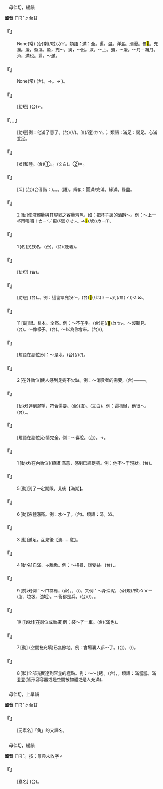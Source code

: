 
=={{ruby|滿|ㄇㄢˇ}}==

　母伴切，緩韻

'''國音''' <rt>ㄇㄢˇ</rt>∥台甘

    

==='''『{{ruby|任|ㄖㄣˋ}}{{ruby|期|ㄑㄧˊ}}{{ruby|屆|ㄐㄧㄝˋ}}{{ruby|滿|ㄇㄢˇ}}』'''===
: None(常) (台){{ruby|規|ㄍㄨㄧ}}{{ruby|定|ㄉㄧㄥ˫}}{{ruby|丌|ㆤ}}{{ruby|擔|ㄉㆰ}}{{ruby|任|ㄌㄧㆬ˫}}{{ruby|期|ㄍㄧˊ}}{{ruby|限|ㄏㄢ˫}}{{ruby|已|ㄧˋ}}{{ruby|經|ㄍㄧㄥ}}{{ruby|過|ㄍㆤ˪}}{{ruby|/|ㄍㄨㆤ˪}}喇(/啦)<rt>ㄌㄚ</rt>。類語：滿：全。遍。溢。洋溢。瀰漫。普<mark>&#xffbe7;</mark>。充滿。漫，盈溢。盈，充～。湧，～出。漾，～上。彌，～漫。～月＝滿月。沔，滿也。豐，～滿。
    

==='''『{{ruby|人|ㄖㄣˊ}}{{ruby|人|ㄖㄣˊ}}{{ruby|不|ㄅㄨˋ}}{{ruby|滿|ㄇㄢˇ}}』'''===
: None(常) (台){{ruby|逐|ㄉㄚㆶ ͘}}{{ruby|個|ㆤˊ}}{{ruby|人|ㄌㄤˊ}}{{ruby|攏|ㄌㆲˋ}}{{ruby|對|ㄉㄨㄧ˪}}{{ruby|某|ㆠㆦˋ}}{{ruby|人|ㄌㄤˊ}}{{ruby|某|ㆠㆦˋ}}{{ruby|物|ㄇㆭㆷ ͘}}{{ruby|/|ㄇㄧㆷ}}{{ruby|感|ㄍㆰˋ}}{{ruby|覺|ㄍㄚㆶ}}{{ruby|無|ㆠㄜˊ}}{{ruby|滿|ㄇㄨㄚˋ}}{{ruby|意|ㄧ˪}}。→{{ruby|有|ㄨ˫}}{{ruby|不|ㄅㄨㆵ}}{{ruby|平|ㄅㄧㄥˊ}}。→({{ruby|以|ㄧˋ}}{{ruby|至|ㄐㄧ˪}}){{ruby|怨|ㄨㄢ˪}}{{ruby|恨|ㄏㄧㄣ˫}}{{ruby|/|ㄏㄨㄣ˫}}。
    

==='''『{{ruby|自|ㄗˋ}}{{ruby|滿|ㄇㄢˇ}}』'''===
: [動短] (台){{ruby|自|ㄗㄨ˫}}{{ruby|己|ㄍㄧˋ}}{{ruby|想|ㄒㄧㆫ˫}}{{ruby|/|ㄒㄧㆧ˫}}{{ruby|講|ㄍㆲˋ}}{{ruby|真|ㄐㄧㄣ}}{{ruby|好|ㄏㄜˋ}}←{{ruby|驕|ㄍㄧㄠ}}{{ruby|傲|ㄫㆦ˫}}。
    

==='''『{{ruby|滿|ㄇㄢˇ}}…{{ruby|意|ㄧˋ}}』'''===
: [動短]例：他滿了意了。(台){{ruby|伊|ㄧ}}{{ruby|有|ㄨ˫}}{{ruby|滿|ㄇㄨㄚˋ}}{{ruby|意|ㄧ˪}}(/{{ruby|滿|ㆠㄨㄢˋ}}{{ruby|足|ㄐㄧㆦㆶ}}/{{ruby|滿|ㄇㄨㄚˋ}}{{ruby|足|ㄐㄧㆦㆶ}})。{{ruby|感|ㄍㆰˋ}}{{ruby|覺|ㄍㄚㆶ}}{{ruby|真|ㄐㄧㄣ}}值(/達)<rt>ㄉㄚㆵ ͘</rt>。類語：滿足：饜足。心滿意足。
    

==='''『{{ruby|圓|ㄩㄢˊ}}{{ruby|滿|ㄇㄢˇ}}』'''===
: [狀]和睦。(台)①{{ruby|和|ㄏㄜˊ}}{{ruby|順|ㄙㄨㄣ˫}}。{{ruby|和|ㄏㄜˊ}}{{ruby|好|ㄏㄜˋ}}。{{ruby|和|ㄏㄜˊ}}{{ruby|睦|ㆠㆦㆶ}}(文白)。②＝{{ruby|完|ㄨㄢˊ}}{{ruby|滿|ㆠㄨㄢˋ}}。
    

==='''『{{ruby|完|ㄨㄢˊ}}{{ruby|滿|ㄇㄢˇ}}』'''===
: [狀] (台){{ruby|完|ㄨㄢˊ}}{{ruby|滿|ㆠㄨㄢˋ}}(台音諧：{{ruby|圓|ㄨㄢˊ}}{{ruby|滿|ㆠㄨㄢˋ}})。{{ruby|無|ㆠㄜˊ}}{{ruby|欠|ㄎㄧㆰ˪}}{{ruby|缺|ㄎㄨㆤㆷ}}。{{ruby|周|ㄐㄧㄨ}}{{ruby|到|ㄉㄜ˪}}。{{ruby|周|ㄐㄧㄨ}}{{ruby|至|ㄐㄧ˪}}(語)。辨似：圓滿/完滿。緣滿。緣盡。
    

==='''『{{ruby|滿|ㄇㄢˇ}}』'''===
:2  [動]使液體量與其容器之容量齊等。如：把杯子裏的酒斟～。例：～上一杯再喝吧！{{ruby|(台)|ㄥ}}<rt>ㄊㄧㄣˊ</rt>{{ruby|滿|ㄇㄨㄚˋ}}{{ruby|一|ㄐㄧㆵ ͘}}{{ruby|杯|ㄅㄨㆤ}}更(/復)<rt>ㄍㄜㆷ</rt>{{ruby|/|ㄍㄜ˪}}{{ruby|再|ㄗㄞ˪}}{{ruby|<mark>&#xffbf1;</mark>|ㄌㄧㆬ}}。→{{ruby|一|ㄐㄧㆵ ͘}}{{ruby|杯|ㄅㄨㆤ}}{{ruby|<mark>&#xffa75;</mark>|ㄊㄧㄣˊ}}{{ruby|付|ㄏㆦ˫}}{{ruby|滿|ㄇㄨㄚˋ}}{{ruby|滿|ㄇㄨㄚˋ}}{{ruby|即|ㄐㄧㄚㆷ}}{{ruby|更|ㄍㄜ˪}}<mark>&#xffbf1;</mark>(/飲)<rt>ㄌㄧㆬ</rt>。
    

==='''『{{ruby|滿|ㄇㄢˇ}}』'''===
:1  [名]民族名。(台){{ruby|滿|ㆠㄨㄢˋ}}{{ruby|州|ㄐㄧㄨ}}{{ruby|族|ㄗㆦㆶ ͘}}。{{ruby|滿|ㆠㄨㄢˋ}}{{ruby|仔|ㄚ}}(語)(貶義)。
    

==='''『{{ruby|滿|ㄇㄢˇ}}{{ruby|假|ㄐㄧㄚˋ}}』'''===
: [動短] (台){{ruby|假|ㄍㄚ˪}}{{ruby|期|ㄍㄧˊ}}{{ruby|過|ㄍㆤ˪}}{{ruby|/|ㄍㄨㆤ˪}}{{ruby|去|ㄎㄧ˪}}。
    

==='''『{{ruby|滿|ㄇㄢˇ}}{{ruby|期|ㄑㄧˊ}}』'''===
: [動短] (台){{ruby|滿|ㄇㄨㄚˋ}}{{ruby|期|ㄍㄧˊ}}。{{ruby|到|ㄍㄠ˪}}{{ruby|期|ㄍㄧˊ}}。例：這當票兒沒～。(台)<mark>&#xffb50;</mark>(/此)<rt>ㄐㄧㆵ</rt>{{ruby|張|ㄉㄧㆫ}}{{ruby|/|ㄉㄧㆧ}}{{ruby|當|ㄉㆭ˪}}{{ruby|單|ㄉㄨㆩ}}{{ruby|猶|ㄧㄠˋ}}{{ruby|未|ㆠㆤ˫}}{{ruby|/|ㆠㄨㆤ˫}}到(/屆(？))<rt>ㄍㄠ˪</rt>{{ruby|期|ㄍㄧˊ}}。
    

==='''『{{ruby|滿|ㄇㄢˇ}}』'''===
:11  [副]很。根本。全然。例：～不在乎。(台){{ruby|完|ㄨㄢˊ}}{{ruby|全|ㄗㄨㄢˊ}}{{ruby|無|ㆠㄜˊ}}在(/<mark>&#xf9549;</mark>)<rt>ㄉㆤㆷ</rt>{{ruby|注|ㄗㄨ˪}}{{ruby|心|ㄒㄧㆬ}}。～沒聽見。(台){{ruby|攏|ㄌㆲˋ}}{{ruby|無|ㆠㄜˊ}}{{ruby|聽|ㄊㄧㆩ}}{{ruby|見|ㄍㆪ˪}}。～像樣子。(台){{ruby|真|ㄐㄧㄣ}}{{ruby|誠|ㄐㄧㆩˊ}}{{ruby|有|ㄨ˫}}{{ruby|一|ㄐㄧㆵ ͘}}{{ruby|個|ㆤˊ}}{{ruby|款|ㄎㄨㄢˋ}}{{ruby|曲|ㄎㄧㆦㆶ}}。～以為你會來。(台){{ruby|我|ㆣㄨㄚˋ}}{{ruby|攏|ㄌㆲˋ}}{{ruby|想|ㄒㄧㆫ˫}}{{ruby|/|ㄒㄧㆧ˫}}{{ruby|講|ㄍㆲˋ}}{{ruby|汝|ㄌㄧˋ}}{{ruby|會|ㄨㆤ˫}}{{ruby|/|ㆤ˫}}{{ruby|來|ㄌㄞˊ}}({{ruby|有|ㄨ˫}}{{ruby|信|ㄒㄧㄣ˪}}{{ruby|心|ㄒㄧㆬ}})。
    

==='''『{{ruby|滿|ㄇㄢˇ}}{{ruby|地|ㄉㄧˋ}}』'''===
: [短語在副位]例：～是水。(台){{ruby|歸|ㄍㄨㄧ}}(/{{ruby|滿|ㄇㄨㄚˋ}}){{ruby|塗|ㄊㆦˊ}}{{ruby|骹|ㄎㄚ}}{{ruby|全|ㄗㄨㄢˊ}}(/{{ruby|攏|ㄌㆲˋ}}){{ruby|是|ㄒㄧ˫}}{{ruby|水|ㄗㄨㄧˋ}}{{ruby|了|ㄌㄧㄠˋ}}{{ruby|了|ㄌㄧㄠˋ}}。
    

==='''『{{ruby|滿|ㄇㄢˇ}}{{ruby|足|ㄗㄨˊ}}』'''===
:2  [在外動位]使人感到足夠不欠缺。例：～消費者的需要。(台){{ruby|付|ㄏㆦ˫}}{{ruby|用|ㄧㆲ˫}}{{ruby|/|ㄧㄥ˫}}{{ruby|物|ㄇㆭㆷ ͘}}{{ruby|/|ㄇㄧㆷ ͘}}{{ruby|丌|ㆤ}}{{ruby|人|ㄌㄤˊ}}──{{ruby|消|ㄒㄧㄠ}}{{ruby|費|ㄏㄨㄧ˪}}{{ruby|者|ㄐㄧㄚˋ}}──{{ruby|<mark>&#xffa45;</mark>|ㆠㆤ˫}}{{ruby|/|ㆠㄨㆤ˫}}{{ruby|感|ㄍㆰˋ}}{{ruby|覺|ㄍㄚㆶ}}{{ruby|有|ㄨ˫}}{{ruby|欠|ㄎㄧㆰ˪}}{{ruby|缺|ㄎㄨㆤㆷ}}。
    

==='''『{{ruby|滿|ㄇㄢˇ}}{{ruby|意|ㄧˋ}}』'''===
: [動狀]達到願望，符合需要。(台){{ruby|滿|ㄇㄨㄚˋ}}{{ruby|意|ㄧ˪}}(語)。{{ruby|滿|ㆠㄨㄢˋ}}{{ruby|意|ㄧ˪}}(文白)。例：這樣辦，他很～。(台){{ruby|按|ㄢ˪}}{{ruby|爾|ㄋㄧ}}{{ruby|/|ㄋㆤ}}{{ruby|辦|ㄅㄢ˫}}，{{ruby|伊|ㄧ}}{{ruby|真|ㄐㄧㄣ}}{{ruby|滿|ㆠㄨㄢˋ}}{{ruby|/|ㄇㄨㄚˋ}}{{ruby|意|ㄧ˪}}。
    

==='''『{{ruby|滿|ㄇㄢˇ}}{{ruby|心|ㄒㄧㄣ}}』'''===
: [短語在副位]心情完全。例：～喜悅。(台){{ruby|滿|ㄇㄨㄚˋ}}{{ruby|心|ㄒㄧㆬ}}{{ruby|滿|ㄇㄨㄚˋ}}{{ruby|意|ㄧ˪}}{{ruby|丌|ㆤ}}{{ruby|歡|ㄏㄨㆩ}}{{ruby|喜|ㄏㄧˋ}}。→{{ruby|非|ㄏㄨㄧ}}{{ruby|常|ㄒㄧㆲˊ}}{{ruby|歡|ㄏㄨㆩ}}{{ruby|喜|ㄏㄧˋ}}。
    

==='''『{{ruby|滿|ㄇㄢˇ}}{{ruby|足|ㄗㄨˊ}}』'''===
:1  [動狀/在內動位](類組)滿意，感到已經足夠。例：他不～于現狀。(台){{ruby|伊|ㄧ}}{{ruby|對|ㄉㄨㄧ˪}}{{ruby|現|ㄏㄧㄢ˫}}{{ruby|狀|ㄗㆲ˫}}{{ruby|並|ㄅㄧㄥ˫}}{{ruby|無|ㆠㄜˊ}}{{ruby|滿|ㄇㄨㄚˋ}}{{ruby|意|ㄧ˪}}。
    

==='''『{{ruby|滿|ㄇㄢˇ}}』'''===
:5  [動]到了一定期限。見後【滿期】。
    

==='''『{{ruby|滿|ㄇㄢˇ}}』'''===
:6  [動]液體漲高。例：水～了。(台){{ruby|水|ㄗㄨㄧˋ}}{{ruby|滇|ㄉㆪ˫}}{{ruby|起|·ㄎㄧˋ}}{{ruby|來|·ㄌㄞˊ}}。類語：滿。溢。
    

==='''『{{ruby|滿|ㄇㄢˇ}}』'''===
:3  [動]滿足。互見後【滿……意】。
    

==='''『{{ruby|滿|ㄇㄢˇ}}』'''===
:4  [動名]自滿。→驕傲。例：～招損，謙受益。(台){{ruby|傷|ㄒㄧㆧ}}{{ruby|/|ㄒㄧㆫ}}{{ruby|過|ㄍㄨㆤ˪}}{{ruby|/|ㄍㆤ˪}}{{ruby|滇|ㄉㆪ˫}}{{ruby|泏|ㄗㄨㄚㆵ}}{{ruby|出|ㄘㄨㆵ}}{{ruby|來|·ㄌㄞˊ}}{{ruby|顛|ㄉㄧㄢ}}{{ruby|倒|ㄉㄜ˪}}{{ruby|損|ㄙㄨㄣˋ}}{{ruby|失|ㄒㄧㆵ}}，{{ruby|謙|ㄎㄧㆰ}}{{ruby|虛|ㄏㄧ}}{{ruby|受|ㄒㄧㄨ˫}}{{ruby|人|ㄌㄤˊ}}{{ruby|意|ㄧ˪}}{{ruby|見|ㄍㄧㄢ˪}}{{ruby|便|ㄅㄧㄢ˫}}{{ruby|有|ㄨ˫}}{{ruby|通|ㄊㄤ}}{{ruby|得|ㄉㄧㆵ}}{{ruby|著|ㄉㄧㄜㆷ}}{{ruby|增|ㄐㄧㄥ}}{{ruby|益|ㄧㆤㆶ}}。
    

==='''『{{ruby|滿|ㄇㄢˇ}}』'''===
:9  [前狀]例：～口答應。(台){{ruby|攏|ㄌㆲˋ}}{{ruby|總|ㄗㆲˋ}}{{ruby|答|ㄉㄚㆷ}}{{ruby|應|ㄧㄥ˪}}，{{ruby|無|ㆠㄜˊ}}{{ruby|第|ㄉㆤ˫}}{{ruby|二|ㄌㄧ˫}}{{ruby|句|ㄍㄨ˪}}，{{ruby|一|ㄐㄧㆵ ͘}}{{ruby|屑|ㄙㄨㆵ}}{{ruby|仔|ㄚ}}{{ruby|著|ㄉㄧㄜㆷ}}(/{{ruby|都|ㄉㄜ˫}}){{ruby|無|ㆠㄜˊ}}{{ruby|推|ㄊㆤ}}{{ruby|辭|ㄒㄧˊ}}。又例：～身油泥。(台)規(/歸)<rt>ㄍㄨㄧ</rt>{{ruby|身|ㄒㄧㄥ}}{{ruby|軀|ㄎㄨ}}{{ruby|丌|ㆤ}}{{ruby|油|ㄧㄨˊ}}(脂、垃圾、油垢)。～街都是兵。(台){{ruby|歸|ㄍㄨㄧ}}{{ruby|條|ㄉㄧㄠˊ}}{{ruby|街|ㄍㄨㆤ}}{{ruby|/|ㄍㆤ}}{{ruby|全|ㄗㄨㄢˊ}}(/{{ruby|攏|ㄌㆲˋ}}){{ruby|是|ㄒㄧ˫}}{{ruby|兵|ㄅㄧㄥ}}{{ruby|仔|ㄚ}}{{ruby|了|ㄌㄧㄠˋ}}{{ruby|了|ㄌㄧㄠˋ}}，{{ruby|滿|ㄇㄨㄚˋ}}{{ruby|街|ㄍㆤ}}{{ruby|/|ㄍㄨㆤ}}{{ruby|攏|ㄌㆲˋ}}{{ruby|全|ㄗㄨㄢˊ}}{{ruby|兵|ㄅㄧㄥ}}{{ruby|仔|ㄚ}}。
    

==='''『{{ruby|滿|ㄇㄢˇ}}』'''===
:10  [後狀][在副位或動果]例：裝～了一車。(台){{ruby|一|ㄐㄧㆵ ͘}}{{ruby|車|ㄑㄧㄚ}}{{ruby|貯|ㄉㄨㆤˋ}}{{ruby|/|ㄉㆤˋ}}{{ruby|到|ㄍㄚㆷ}}{{ruby|滇|ㄉㆪ˪}}{{ruby|滇|ㄉㆪ˫}}(滿也)。
    

==='''『{{ruby|滿|ㄇㄢˇ}}』'''===
:7  [動] (空間被充填)已無餘地。例：會場裏人都～了。(台){{ruby|會|ㄏㄨㆤ˫}}{{ruby|場|ㄉㄧㆫˊ}}{{ruby|/|ㄉㄧㆧˊ}}{{ruby|內|ㄌㄞ˫}}，{{ruby|人|ㄌㄤˊ}}{{ruby|滿|ㄇㄨㄚˋ}}{{ruby|滿|ㄇㄨㄚˋ}}(/{{ruby|滇|ㄉㆪ˫}}{{ruby|滇|ㄉㆪ˫}})。
    

==='''『{{ruby|滿|ㄇㄢˇ}}』'''===
:8  [狀]全部充實達到容量的極點。例：～～(兒{{ruby|地|ㄉㄜ}})。(台){{ruby|滿|ㄇㄨㄚˋ}}{{ruby|滿|ㄇㄨㄚˋ}}，{{ruby|塞|ㄊㄚㆵ}}{{ruby|滇|ㄉㆪ˫}}{{ruby|滇|ㄉㆪ˫}}。類語：滿當當。滿登登(皆形容容器或是空間被物體或是人充滿)。
    

=={{ruby|<mark>&#xf90df;</mark>|ㄇㄢˇ}}==

　母伴切，上旱韻

'''國音''' <rt>ㄇㄢˇ</rt>∥台甘

    

==='''『{{ruby|<mark>&#xf90df;</mark>|ㄇㄢˇ}}』'''===
: [元素名]「鋂」的又譯名。
    

=={{ruby|<mark>&#xf90de;</mark>|ㄇㄢˇ}}==

　母伴切，緩韻

'''國音''' <rt>ㄇㄢˇ</rt>。按：康典未收字∥

    

==='''『{{ruby|<mark>&#xf90de;</mark>|ㄇㄢˇ}}』'''===
: [蟲名] (台){{ruby|疥|ㄍㄨㆤ˪}}{{ruby|蟲|ㄊㄤˊ}}{{ruby|丌|ㄗㄨㄥ}}{{ruby|類|ㄌㄨㄧ˫}}。
    
